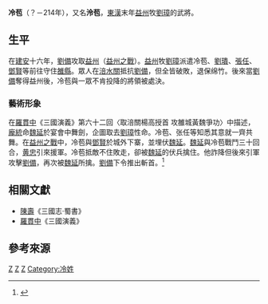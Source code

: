 {{in-universe|time=2017-12-01T17:51:20+00:00}}
{{refimprove|time=2017-12-01T17:51:20+00:00}}
'''冷苞'''（？－214年），又名'''泠苞'''，[[東漢|東漢]]末年[[益州|益州]]牧[[劉璋|劉璋]]的武將。

==生平==
在[[建安|建安]]十六年，[[劉備|劉備]]攻取[[益州|益州]]（[[益州之戰|益州之戰]]）。[[益州|益州]]牧[[劉璋|劉璋]]派遣冷苞、[[劉璝|劉璝]]、[[張任|張任]]、[[鄧賢|鄧賢]]等前往守住[[雒縣|雒縣]]。眾人在[[江油|涪水關]]抵抗[[劉備|劉備]]，但全皆破敗，退保绵竹。後來當[[劉備|劉備]]奪得益州後，冷苞與一眾不肯投降的將領被處決。

=== 藝術形象 ===
在[[羅貫中|羅貫中]]《三國演義》第六十二回〈取涪關楊高授首 攻雒城黃魏爭功〉中描述，[[龐統|龐統]]命[[魏延|魏延]]於宴會中舞劍，企圖取去[[劉璋|劉璋]]性命。冷苞、张任等知悉其意就一齊共舞。在[[益州之戰|益州之戰]]中，冷苞與[[鄧賢|鄧賢]]於城外下寨，並埋伏[[魏延|魏延]]。[[魏延|魏延]]與冷苞戰鬥三十回合，[[黄忠|黄忠]]引來援軍。冷苞抵敵不住敗走，卻被[[魏延|魏延]]的伏兵擒住。他詐降但後來引軍攻擊[[劉備|劉備]]，再次被[[魏延|魏延]]所擒。[[劉備|劉備]]下令推出斬首。<ref name="《[[三國演義|三國演義]]》第62回">{{Cite web |url=https://zh.wikisource.org/wiki/%E4%B8%89%E5%9C%8B%E6%BC%94%E7%BE%A9/%E7%AC%AC062%E5%9B%9E |title=羅貫中《三國演義》第62回 |accessdate=2017-10-06 |archive-date=2018-01-23 |archive-url=https://web.archive.org/web/20180123020538/https://zh.wikisource.org/wiki/%E4%B8%89%E5%9C%8B%E6%BC%94%E7%BE%A9/%E7%AC%AC062%E5%9B%9E |dead-url=no }}</ref>

== 相關文獻 ==
* [[陳壽|陳壽]]《三國志‧蜀書》
* [[羅貫中|羅貫中]]《三國演義》

==參考來源==
{{reflist}}

{{漢朝人小作品}}

[[Category:東漢軍事人物|Z]]
[[Category:三國軍事人物|Z]]
[[Category:三國被處決者|Z]]
[[Category:冷姓|Category:冷姓]]